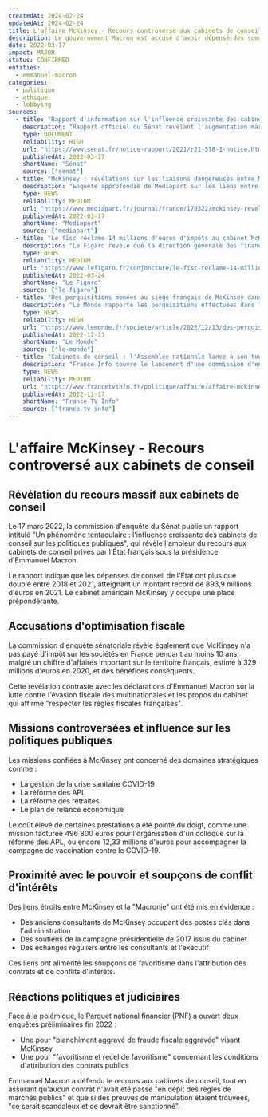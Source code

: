 ```yaml
---
createdAt: 2024-02-24
updatedAt: 2024-02-24
title: L'affaire McKinsey - Recours controversé aux cabinets de conseil
description: Le gouvernement Macron est accusé d'avoir dépensé des sommes record en prestations de cabinets de conseil, notamment McKinsey, qui n'aurait pas payé d'impôts en France depuis au moins dix ans.
date: 2022-03-17
impact: MAJOR
status: CONFIRMED
entities:
  - emmanuel-macron
categories:
  - politique
  - ethique
  - lobbying
sources:
  - title: "Rapport d'information sur l'influence croissante des cabinets de conseil privés sur les politiques publiques"
    description: "Rapport officiel du Sénat révélant l'augmentation massive des dépenses de l'État en prestations de conseils et pointant les problèmes liés à cette pratique."
    type: DOCUMENT
    reliability: HIGH
    url: "https://www.senat.fr/notice-rapport/2021/r21-578-1-notice.html"
    publishedAt: 2022-03-17
    shortName: "Sénat"
    source: ["senat"]
  - title: "McKinsey : révélations sur les liaisons dangereuses entre Macron et les cabinets de conseil"
    description: "Enquête approfondie de Mediapart sur les liens entre la présidence Macron et les cabinets de conseil, notamment McKinsey."
    type: NEWS
    reliability: MEDIUM
    url: "https://www.mediapart.fr/journal/france/170322/mckinsey-revelations-sur-les-liaisons-dangereuses-entre-macron-et-les-cabinets-de-conseil"
    publishedAt: 2022-03-17
    shortName: "Mediapart"
    source: ["mediapart"]
  - title: "Le fisc réclame 14 millions d'euros d'impôts au cabinet McKinsey, accusé de «fraude fiscale»"
    description: "Le Figaro révèle que la direction générale des finances publiques a lancé une procédure de redressement fiscal contre McKinsey."
    type: NEWS
    reliability: MEDIUM
    url: "https://www.lefigaro.fr/conjoncture/le-fisc-reclame-14-millions-d-euros-d-impots-au-cabinet-mckinsey-accuse-de-fraude-fiscale-20220324"
    publishedAt: 2022-03-24
    shortName: "Le Figaro"
    source: ["le-figaro"]
  - title: "Des perquisitions menées au siège français de McKinsey dans le cadre d'une enquête pour blanchiment aggravé de fraude fiscale"
    description: "Le Monde rapporte les perquisitions effectuées dans le cadre de l'enquête sur les soupçons de fraude fiscale visant le cabinet McKinsey."
    type: NEWS
    reliability: HIGH
    url: "https://www.lemonde.fr/societe/article/2022/12/13/des-perquisitions-menees-au-siege-francais-de-mckinsey-dans-le-cadre-d-une-enquete-pour-blanchiment-aggrave-de-fraude-fiscale_6154129_3224.html"
    publishedAt: 2022-12-13
    shortName: "Le Monde"
    source: ["le-monde"]
  - title: "Cabinets de conseil : l'Assemblée nationale lance à son tour une commission d'enquête"
    description: "France Info couvre le lancement d'une commission d'enquête parlementaire sur le recours aux cabinets de conseil."
    type: NEWS
    reliability: MEDIUM
    url: "https://www.francetvinfo.fr/politique/affaire/affaire-mckinsey/cabinets-de-conseil-l-assemblee-nationale-lance-a-son-tour-une-commission-d-enquete_5516513.html"
    publishedAt: 2022-11-17
    shortName: "France TV Info"
    source: ["france-tv-info"]
---
```


# L'affaire McKinsey - Recours controversé aux cabinets de conseil

## Révélation du recours massif aux cabinets de conseil

Le 17 mars 2022, la commission d'enquête du Sénat publie un rapport intitulé "Un phénomène tentaculaire : l'influence croissante des cabinets de conseil sur les politiques publiques", qui révèle l'ampleur du recours aux cabinets de conseil privés par l'État français sous la présidence d'Emmanuel Macron.

Le rapport indique que les dépenses de conseil de l'État ont plus que doublé entre 2018 et 2021, atteignant un montant record de 893,9 millions d'euros en 2021. Le cabinet américain McKinsey y occupe une place prépondérante.

## Accusations d'optimisation fiscale

La commission d'enquête sénatoriale révèle également que McKinsey n'a pas payé d'impôt sur les sociétés en France pendant au moins 10 ans, malgré un chiffre d'affaires important sur le territoire français, estimé à 329 millions d'euros en 2020, et des bénéfices conséquents.

Cette révélation contraste avec les déclarations d'Emmanuel Macron sur la lutte contre l'évasion fiscale des multinationales et les propos du cabinet qui affirme "respecter les règles fiscales françaises".

## Missions controversées et influence sur les politiques publiques

Les missions confiées à McKinsey ont concerné des domaines stratégiques comme :
- La gestion de la crise sanitaire COVID-19
- La réforme des APL
- La réforme des retraites
- Le plan de relance économique

Le coût élevé de certaines prestations a été pointé du doigt, comme une mission facturée 496 800 euros pour l'organisation d'un colloque sur la réforme des APL, ou encore 12,33 millions d'euros pour accompagner la campagne de vaccination contre le COVID-19.

## Proximité avec le pouvoir et soupçons de conflit d'intérêts

Des liens étroits entre McKinsey et la "Macronie" ont été mis en évidence :
- Des anciens consultants de McKinsey occupant des postes clés dans l'administration
- Des soutiens de la campagne présidentielle de 2017 issus du cabinet
- Des échanges réguliers entre les consultants et l'exécutif

Ces liens ont alimenté les soupçons de favoritisme dans l'attribution des contrats et de conflits d'intérêts.

## Réactions politiques et judiciaires

Face à la polémique, le Parquet national financier (PNF) a ouvert deux enquêtes préliminaires fin 2022 :
- Une pour "blanchiment aggravé de fraude fiscale aggravée" visant McKinsey
- Une pour "favoritisme et recel de favoritisme" concernant les conditions d'attribution des contrats publics

Emmanuel Macron a défendu le recours aux cabinets de conseil, tout en assurant qu'aucun contrat n'avait été passé "en dépit des règles de marchés publics" et que si des preuves de manipulation étaient trouvées, "ce serait scandaleux et ce devrait être sanctionné". 
